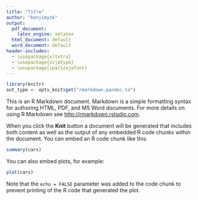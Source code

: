 ```yaml
---
title: "Title"
author: "kenjimyzk"
output:
  pdf_document:
    latex_engine: xelatex
  html_document: default
  word_document: default
header-includes:
  - \usepackage{xltxtra}
  - \usepackage{zxjatype}
  - \usepackage[ipa]{zxjafont}
---
```

```r
library(knitr)
out_type <- opts_knit$get("rmarkdown.pandoc.to")
```

This is an R Markdown document. Markdown is a simple formatting syntax for authoring HTML, PDF, and MS Word documents. For more details on using R Markdown see <http://rmarkdown.rstudio.com>.

When you click the **Knit** button a document will be generated that includes both content as well as the output of any embedded R code chunks within the document. You can embed an R code chunk like this:

```r
summary(cars)
```

You can also embed plots, for example:

```r
plot(cars)
```

Note that the `echo = FALSE` parameter was added to the code chunk to prevent printing of the R code that generated the plot.
